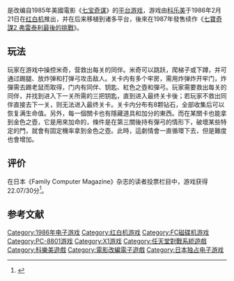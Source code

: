 {{NoteTA
|G1=Games
}}
{{Infobox VG
| title = 七宝奇谋
| japanese = グーニーズ
| image =
| caption =
| developer = [[科乐美|科乐美]]
| publisher = 科乐美
| designer =
| engine =
| released = '''红白机'''{{vgrelease|JP|1986-02-21}}'''任天堂对战系统'''{{vgrelease|NA|1986年}}'''PC-8801'''、'''夏普X1'''{{vgrelease|JP|1986年11月}}'''FC磁碟机'''{{vgrelease|JP|1988-04-08}}
| genre = [[平台游戏|平台]]
| modes = [[单人电子游戏|单人]]
| platforms = {{spml|[[红白机|红白机]]|[[任天堂对战系统|任天堂对战系统]]|[[PC-8801|PC-8801]]|[[夏普X1|夏普X1]]|[[FC磁碟机|FC磁碟机]]}}
}}

{{Vgname|七宝奇谋|ja=グーニーズ，Goonies}}是改编自1985年美國電影《[[七宝奇谋|七宝奇谋]]》的[[平台游戏|平台游戏]]，游戏由[[科乐美|科乐美]]于1986年2月21日在[[红白机|红白机]]推出，并在后来移植到诸多平台，後來在1987年發售续作《[[七寶奇謀2_弗雷泰利最後的挑戰|七寶奇謀2 弗雷泰利最後的挑戰]]》。

== 玩法 ==

玩家在游戏中操控米奇，营救出每关的同伴。米奇可以跳跃，爬梯子或下蹲，并可通过踢腿、放炸弹和打弹弓攻击敌人。关卡内有多个牢房，需用炸弹炸开牢门，炸彈需去踢老鼠而取得，门内有同伴、钥匙、紅色之壺和彈弓。玩家需要救出每关的同伴，并找到进入下一关所需的三把钥匙，直到进入最终关卡後；若玩家不救出同伴直接去下一关，则无法进入最终关卡。关卡内分布有8颗钻石，全部收集后可以恢复满生命值。另外，每一個關卡也有隱藏道具和加分的東西。而在某關卡也能拿到金色之壺，它是用來加命的，條件是在第三關後持有彈弓的情形下，破壞某些特定的門，就會有固定機率拿到金色之壺。此時，這劇情會一直循環下去，但是難度也會增加。

== 评价 ==

在日本《Family Computer Magazine》杂志的读者投票栏目中，游戏获得22.07/30分<ref name="famimaga7">{{Cite journal |author = |authorlink = |title = 5月10日号特別付録 ファミコンロムカセット オールカタログ |date = 1991-05-10 |publisher = [[徳間書店|徳間書店]] |journal = [[ファミリーコンピュータMagazine|ファミリーコンピュータMagazine]] |volume = 7 |number = 9 |naid = |pages = 7 |url = }}</ref>。

== 参考文献 ==

{{reflist}}
{{七寶奇謀系列}}

{{DEFAULTSORT:Goonies}}
[[Category:1986年电子游戏|Category:1986年电子游戏]]
[[Category:红白机游戏|Category:红白机游戏]]
[[Category:FC磁碟机游戏|Category:FC磁碟机游戏]]
[[Category:PC-8801游戏|Category:PC-8801游戏]]
[[Category:X1游戏|Category:X1游戏]]
[[Category:任天堂對戰系統遊戲|Category:任天堂對戰系統遊戲]]
[[Category:科樂美遊戲|Category:科樂美遊戲]]
[[Category:電影改編電子遊戲|Category:電影改編電子遊戲]]
[[Category:日本独占电子游戏|Category:日本独占电子游戏]]

{{Konami-stub}}
{{platform-videogame-stub}}